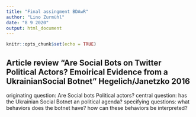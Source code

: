 ```yaml
---
title: "Final assingment BDAwR"
author: "Lino Zurmühl"
date: "8 9 2020"
output: html_document
---
```


```r
knitr::opts_chunk$set(echo = TRUE)
```
## Article review "Are Social Bots on Twitter Political Actors? Emoirical Evidence from a UkrainianSocial Botnet" Hegelich/Janetzko 2016

originating question: Are Social bots Political actors?
central question: has the Ukrainian Social Botnet an political agenda?
specifying questions: what behaviors does the botnet have? how can these behaviors be interpreted? 

